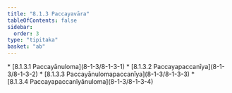 ```yaml
---
title: "8.1.3 Paccayavāra"
tableOfContents: false
sidebar:
  order: 3
type: "tipitaka"
basket: "ab"
---
```



<DynamicBreadcrumb />



<TableOfContents>
* [8.1.3.1 Paccayānuloma](8-1-3/8-1-3-1)
* [8.1.3.2 Paccayapaccanīya](8-1-3/8-1-3-2)
* [8.1.3.3 Paccayānulomapaccanīya](8-1-3/8-1-3-3)
* [8.1.3.4 Paccayapaccanīyānuloma](8-1-3/8-1-3-4)
</TableOfContents>
